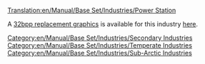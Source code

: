[[Translation:en/Manual/Base Set/Industries/Power Station]]

{{en/Manual/Base Set/Industries/Industries|image=en/Manual/Base Set/Industries/Powerstation.png
|name=Power Station
|climates=[[en/Manual/Climates]], [[en/Manual/Climates]]
|accepts=[[en/Manual/Base Set/Cargos/Coal]]
|produces=Nothing
|notes=Not present in [[en/Manual/Climates]]
}}

A [[en/Archive/Old 32bpp/32bit Graphics Development#user-info|32bpp replacement graphics]] is available for this industry [[en/Archive/Old 32bpp/List of downloadable 32 bpp tars|here]].

{{en/Manual/Base Set/Industries/Navbox Industries}}

[[Category:en/Manual/Base Set/Industries/Secondary Industries]]
[[Category:en/Manual/Base Set/Industries/Temperate Industries]]
[[Category:en/Manual/Base Set/Industries/Sub-Arctic Industries]]